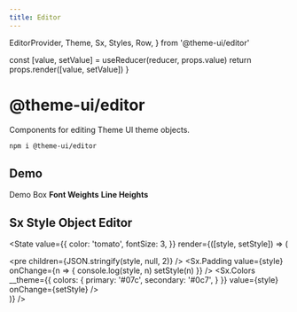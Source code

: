 ```yaml
---
title: Editor
---
```


  EditorProvider,
  Theme,
  Sx,
  Styles,
  Row,
} from '@theme-ui/editor'


  const [value, setValue] = useReducer(reducer, props.value)
  return props.render([value, setValue])
}

# @theme-ui/editor

Components for editing Theme UI theme objects.

```sh
npm i @theme-ui/editor
```

## Demo

<EditorProvider>
  <Box
    sx={{
      p: 4,
      mb: 3,
      color: 'text',
      bg: 'background',
    }}>
    Demo Box
  </Box>
  <Theme.Colors />
  <Theme.Fonts />
  <b>Font Weights</b>
  <Theme.FontWeights />
  <b>Line Heights</b>
  <Theme.LineHeights />
</EditorProvider>

## Sx Style Object Editor

<State
  value={{
    color: 'tomato',
    fontSize: 3,
  }}
  render={([style, setStyle]) => (
    <div>
      <pre
        children={JSON.stringify(style, null, 2)}
      />
      <Sx.Padding
        value={style}
        onChange={n => {
        console.log(style, n)
          setStyle(n)
        }}
      />
      <Sx.Colors
        __theme={{
          colors: {
            primary: '#07c',
            secondary: '#0c7',
          }
        }}
        value={style}
        onChange={setStyle}
      />
    </div>
  )}
/>
